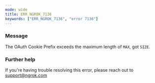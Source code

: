 ```yaml
---
mode: wide
title: ERR_NGROK_7136
keywords: ["ERR_NGROK_7136", "error 7136"]
---
```



### Message

The OAuth Cookie Prefix exceeds the maximum length of `MAX`, got `SIZE`.

<ErrorDetails />

### Further help

If you're having trouble resolving this error, please reach out to [support@ngrok.com](mailto:support@ngrok.com?subject=Help%20with%20ERR_NGROK_7136)
